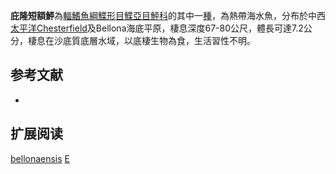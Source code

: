 {{Speciesbox
| name = 庇隆短額鮃
| image = 
| image_width = 250px
| image_caption = 
| status = NE
| status_system = IUCN3.1
| genus = Engyprosopon
| species = bellonaensis
| authority = Amaoka, Mihara & Rivaton, 1993
| synonyms = 
}}

'''庇隆短額鮃'''為[[輻鰭魚綱|輻鰭魚綱]][[鰈形目|鰈形目]][[鰈亞目|鰈亞目]][[鮃科|鮃科]]的其中一[[種|種]]，為熱帶海水魚，分布於中西[[太平洋|太平洋]]Chesterfield及Bellona海底平原，棲息深度67-80公尺，體長可達7.2公分，棲息在沙底質底層水域，以底棲生物為食，生活習性不明。

== 参考文献 ==
*{{FishBase_species|genus=Engyprosopon|species=bellonaensis|year=2014|month=4}}

== 扩展阅读 ==
{{refbegin}}
{{wikispecies-inline|Engyprosopon bellonaensis|庇隆短額鮃}}
{{refend}}
{{Taxonbar|from=Q2127805}}

[[Category:短額鮃屬|bellonaensis]]
[[Category:1993年描述的魚類|E]]


{{魚類小作品}}